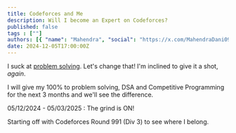 ```yaml
---
title: Codeforces and Me
description: Will I become an Expert on Codeforces?
published: false
tags : [""]
authors: [{ "name": "Mahendra", "social": "https://x.com/MahendraDani09" }]
date: 2024-12-05T17:00:00Z
---
```


I suck at [problem solving](https://codeforces.com/profile/mahendra09). Let's change that! 
I'm inclined to give it a shot, _again_.

I will give my 100% to problem solving, DSA and Competitive Programming for the next 3 months and we'll see the difference.

05/12/2024 - 05/03/2025 : The grind is ON!

Starting off with Codeforces Round 991 (Div 3) to see where I belong.